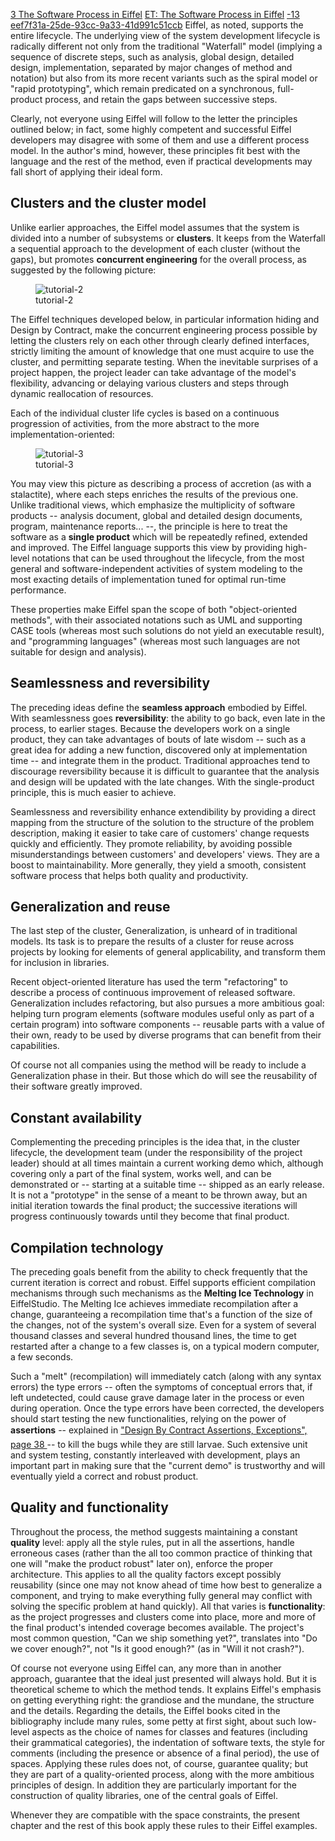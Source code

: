 [[Property:title|3 The Software Process in Eiffel]]
[[Property:link_title|ET: The Software Process in Eiffel]]
[[Property:weight|-13]]
[[Property:uuid|eef7f31a-25de-93cc-9a33-41d991c51ccb]]
Eiffel, as noted, supports the entire lifecycle. The underlying view of the system development lifecycle is radically different not only from the traditional "Waterfall" model (implying a sequence of discrete steps, such as analysis, global design, detailed design, implementation, separated by major changes of method and notation) but also from its more recent variants such as the spiral model or "rapid prototyping", which remain predicated on a synchronous, full-product process, and retain the gaps between successive steps. 

Clearly, not everyone using Eiffel will follow to the letter the principles outlined below; in fact, some highly competent and successful Eiffel developers may disagree with some of them and use a different process model. In the author's mind, however, these principles fit best with the language and the rest of the method, even if practical developments may fall short of applying their ideal form. 

==Clusters and the cluster model==

Unlike earlier approaches, the Eiffel model assumes that the system is divided into a number of subsystems or '''clusters'''. It keeps from the Waterfall a sequential approach to the development of each cluster (without the gaps), but promotes '''concurrent engineering''' for the overall process, as suggested by the following picture: 


[[Image:tutorial-2]]  


The Eiffel techniques developed below, in particular information hiding and Design by Contract, make the concurrent engineering process possible by letting the clusters rely on each other through clearly defined interfaces, strictly limiting the amount of knowledge that one must acquire to use the cluster, and permitting separate testing. When the inevitable surprises of a project happen, the project leader can take advantage of the model's flexibility, advancing or delaying various clusters and steps through dynamic reallocation of resources. 

Each of the individual cluster life cycles is based on a continuous progression of activities, from the more abstract to the more implementation-oriented:


[[Image:tutorial-3]]  


You may view this picture as describing a process of accretion (as with a stalactite), where each steps enriches the results of the previous one. Unlike traditional views, which emphasize the multiplicity of software products -- analysis document, global and detailed design documents, program, maintenance reports... --, the principle is here to treat the software as a '''single product''' which will be repeatedly refined, extended and improved. The Eiffel language supports this view by providing high-level notations that can be used throughout the lifecycle, from the most general and software-independent activities of system modeling to the most exacting details of implementation tuned for optimal run-time performance. 

These properties make Eiffel span the scope of both "object-oriented methods", with their associated notations such as UML and supporting CASE tools (whereas most such solutions do not yield an executable result), and "programming languages" (whereas most such languages are not suitable for design and analysis). 

==Seamlessness and reversibility==

The preceding ideas define the '''seamless approach''' embodied by Eiffel. With seamlessness goes '''reversibility''': the ability to go back, even late in the process, to earlier stages. Because the developers work on a single product, they can take advantages of bouts of late wisdom -- such as a great idea for adding a new function, discovered only at implementation time -- and integrate them in the product. Traditional approaches tend to discourage reversibility because it is difficult to guarantee that the analysis and design will be updated with the late changes. With the single-product principle, this is much easier to achieve. 

Seamlessness and reversibility enhance extendibility by providing a direct mapping from the structure of the solution to the structure of the problem description, making it easier to take care of customers' change requests quickly and efficiently. They promote reliability, by avoiding possible misunderstandings between customers' and developers' views. They are a boost to maintainability. More generally, they yield a smooth, consistent software process that helps both quality and productivity. 

==Generalization and reuse==

The last step of the cluster, Generalization, is unheard of in traditional models. Its task is to prepare the results of a cluster for reuse across projects by looking for elements of general applicability, and transform them for inclusion in libraries. 

Recent object-oriented literature has used the term "refactoring" to describe a process of continuous improvement of released software. Generalization includes refactoring, but also pursues a more ambitious goal: helping turn program elements (software modules useful only as part of a certain program) into software components -- reusable parts with a value of their own, ready to be used by diverse programs that can benefit from their capabilities. 

Of course not all companies using the method will be ready to include a Generalization phase in their. But those which do will see the reusability of their software greatly improved. 

==Constant availability==

Complementing the preceding principles is the idea that, in the cluster lifecycle, the development team (under the responsibility of the project leader) should at all times maintain a current working demo which, although covering only a part of the final system, works well, and can be demonstrated or -- starting at a suitable time -- shipped as an early release. It is not a "prototype" in the sense of a meant to be thrown away, but an initial iteration towards the final product; the successive iterations will progress continuously towards until they become that final product. 

==Compilation technology==

The preceding goals benefit from the ability to check frequently that the current iteration is correct and robust. Eiffel supports efficient compilation mechanisms through such mechanisms as the '''Melting Ice Technology''' in EiffelStudio. The Melting Ice achieves immediate recompilation after a change, guaranteeing a recompilation time that's a function of the size of the changes, not of the system's overall size. Even for a system of several thousand classes and several hundred thousand lines, the time to get restarted after a change to a few classes is, on a typical modern computer, a few seconds. 

Such a "melt" (recompilation) will immediately catch (along with any syntax errors) the type errors -- often the symptoms of conceptual errors that, if left undetected, could cause grave damage later in the process or even during operation. Once the type errors have been corrected, the developers should start testing the new functionalities, relying on the power of '''assertions''' -- explained in [[8 Design by Contract (tm), Assertions and Exceptions|"Design By Contract&#153; Assertions, Exceptions", page 38 ]]  -- to kill the bugs while they are still larvae. Such extensive unit and system testing, constantly interleaved with development, plays an important part in making sure that the "current demo" is trustworthy and will eventually yield a correct and robust product. 

==Quality and functionality==

Throughout the process, the method suggests maintaining a constant '''quality''' level: apply all the style rules, put in all the assertions, handle erroneous cases (rather than the all too common practice of thinking that one will "make the product robust" later on), enforce the proper architecture. This applies to all the quality factors except possibly reusability (since one may not know ahead of time how best to generalize a component, and trying to make everything fully general may conflict with solving the specific problem at hand quickly). All that varies is '''functionality''': as the project progresses and clusters come into place, more and more of the final product's intended coverage becomes available. The project's most common question, "Can we ship something yet?", translates into "Do we cover enough?", not "Is it good enough?" (as in "Will it not crash?"). 

Of course not everyone using Eiffel can, any more than in another approach, guarantee that the ideal just presented will always hold. But it is theoretical scheme to which the method tends. It explains Eiffel's emphasis on getting everything right: the grandiose and the mundane, the structure and the details. Regarding the details, the Eiffel books cited in the bibliography include many rules, some petty at first sight, about such low-level aspects as the choice of names for classes and features (including their grammatical categories), the indentation of software texts, the style for comments (including the presence or absence of a final period), the use of spaces. Applying these rules does not, of course, guarantee quality; but they are part of a quality-oriented process, along with the more ambitious principles of design. In addition they are particularly important for the construction of quality libraries, one of the central goals of Eiffel. 

Whenever they are compatible with the space constraints, the present chapter and the rest of this book apply these rules to their Eiffel examples. 




